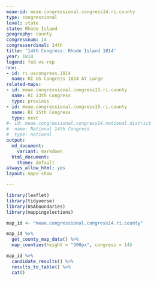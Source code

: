 ```yaml
---
meae-id: meae.congressional.congress14.ri.county
type: congressional
level: state
state: Rhode Island
geography: county
congressnum: 14
congressordinal: 14th
title: '14th Congress: Rhode Island 1814'
year: 1814
legend: fed-vs-rep
nnv:
- id: ri.uscongress.1814
  name: RI US Congress 1814 At Large
related-maps:
- id: meae.congressional.congress13.ri.county
  name: RI 13th Congress
  type: previous
- id: meae.congressional.congress15.ri.county
  name: RI 15th Congress
  type: next
#- id: meae.congressional.congress14.national.district
#  name: National 14th Congress
#  type: national
output:
  md_document:
    variant: markdown
  html_document:
    theme: default
always_allow_html: yes
layout: maps-show

---
```


```r
library(leaflet)
library(tidyverse)
library(USAboundaries)
library(mappingelections)

map_id <- "meae.congressional.congress14.ri.county"
```

<div class="map">

```r
map_id %>%
  get_county_map_data() %>%
  map_counties(height = "300px", congress = 14)
```

</div>

<div class="results-table">

```r
map_id %>%
  candidate_results() %>%
  results_to_table() %>%
  cat()
```

</div>
